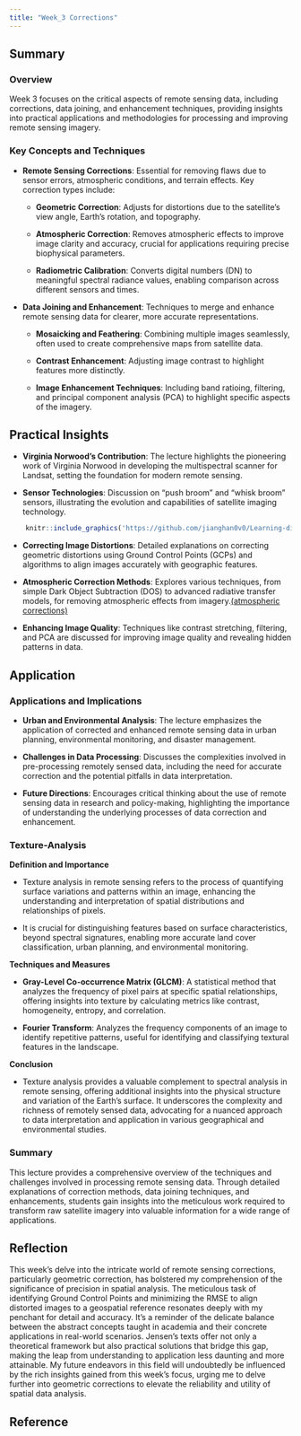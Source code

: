 ```yaml
---
title: "Week_3 Corrections"
---
```


## Summary

### Overview

Week 3 focuses on the critical aspects of remote sensing data, including corrections, data joining, and enhancement techniques, providing insights into practical applications and methodologies for processing and improving remote sensing imagery.

### Key Concepts and Techniques

-   **Remote Sensing Corrections**: Essential for removing flaws due to sensor errors, atmospheric conditions, and terrain effects. Key correction types include:

    -   **Geometric Correction**: Adjusts for distortions due to the satellite's view angle, Earth's rotation, and topography.

    -   **Atmospheric Correction**: Removes atmospheric effects to improve image clarity and accuracy, crucial for applications requiring precise biophysical parameters.

    -   **Radiometric Calibration**: Converts digital numbers (DN) to meaningful spectral radiance values, enabling comparison across different sensors and times.

-   **Data Joining and Enhancement**: Techniques to merge and enhance remote sensing data for clearer, more accurate representations.

    -   **Mosaicking and Feathering**: Combining multiple images seamlessly, often used to create comprehensive maps from satellite data.

    -   **Contrast Enhancement**: Adjusting image contrast to highlight features more distinctly.

    -   **Image Enhancement Techniques**: Including band ratioing, filtering, and principal component analysis (PCA) to highlight specific aspects of the imagery.

## Practical Insights

-   **Virginia Norwood's Contribution**: The lecture highlights the pioneering work of Virginia Norwood in developing the multispectral scanner for Landsat, setting the foundation for modern remote sensing.

-   **Sensor Technologies**: Discussion on "push broom" and "whisk broom" sensors, illustrating the evolution and capabilities of satellite imaging technology.

```r
    knitr::include_graphics('https://github.com/jianghan0v0/Learning-diary-han-jiang/raw/main/images/wk3scan.jpg')
```

-   **Correcting Image Distortions**: Detailed explanations on correcting geometric distortions using Ground Control Points (GCPs) and algorithms to align images accurately with geographic features.

-   **Atmospheric Correction Methods**: Explores various techniques, from simple Dark Object Subtraction (DOS) to advanced radiative transfer models, for removing atmospheric effects from imagery.[(atmospheric corrections)](https://www.youtube.com/watch?v=DxeiP4b9OxE)

-   **Enhancing Image Quality**: Techniques like contrast stretching, filtering, and PCA are discussed for improving image quality and revealing hidden patterns in data.

## Application

### Applications and Implications

-   **Urban and Environmental Analysis**: The lecture emphasizes the application of corrected and enhanced remote sensing data in urban planning, environmental monitoring, and disaster management.

-   **Challenges in Data Processing**: Discusses the complexities involved in pre-processing remotely sensed data, including the need for accurate correction and the potential pitfalls in data interpretation.

-   **Future Directions**: Encourages critical thinking about the use of remote sensing data in research and policy-making, highlighting the importance of understanding the underlying processes of data correction and enhancement.

### Texture-Analysis

**Definition and Importance**

-   Texture analysis in remote sensing refers to the process of quantifying surface variations and patterns within an image, enhancing the understanding and interpretation of spatial distributions and relationships of pixels.

-   It is crucial for distinguishing features based on surface characteristics, beyond spectral signatures, enabling more accurate land cover classification, urban planning, and environmental monitoring.

**Techniques and Measures**

-   **Gray-Level Co-occurrence Matrix (GLCM)**: A statistical method that analyzes the frequency of pixel pairs at specific spatial relationships, offering insights into texture by calculating metrics like contrast, homogeneity, entropy, and correlation.

-   **Fourier Transform**: Analyzes the frequency components of an image to identify repetitive patterns, useful for identifying and classifying textural features in the landscape.

**Conclusion**

-   Texture analysis provides a valuable complement to spectral analysis in remote sensing, offering additional insights into the physical structure and variation of the Earth's surface. It underscores the complexity and richness of remotely sensed data, advocating for a nuanced approach to data interpretation and application in various geographical and environmental studies.

### Summary

This lecture provides a comprehensive overview of the techniques and challenges involved in processing remote sensing data. Through detailed explanations of correction methods, data joining techniques, and enhancements, students gain insights into the meticulous work required to transform raw satellite imagery into valuable information for a wide range of applications.

## Reflection

This week's delve into the intricate world of remote sensing corrections, particularly geometric correction, has bolstered my comprehension of the significance of precision in spatial analysis. The meticulous task of identifying Ground Control Points and minimizing the RMSE to align distorted images to a geospatial reference resonates deeply with my penchant for detail and accuracy. It's a reminder of the delicate balance between the abstract concepts taught in academia and their concrete applications in real-world scenarios. Jensen's texts offer not only a theoretical framework but also practical solutions that bridge this gap, making the leap from understanding to application less daunting and more attainable. My future endeavors in this field will undoubtedly be influenced by the rich insights gained from this week's focus, urging me to delve further into geometric corrections to elevate the reliability and utility of spatial data analysis.

## Reference
